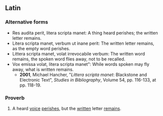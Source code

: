 ==Latin==

===Alternative forms===

* Res audita perit, litera scripta manet: A thing heard perishes; the written letter remains.
* Litera scripta manet, verbum ut inane perit: The written letter remains, as the empty word perishes.
* Littera scripta manet, volat irrevocabile  verbum: The written word remains, the spoken word flies away, not to be recalled.
* Vox emissa volat, litera scripta manet": While words spoken may fly away, what is written remains.
** '''2001''', Michael Hancher, "''Littera scripta manet'': Blackstone and Electronic Text", ''Studies in Bibliography'', Volume 54, pp. 116-133, at pp. 118-19.

===Proverb===
{{head|la|proverb|head=[[vōx]] [[audio|audīta]] [[pereo|perit]] [[lītera]] [[scribo|scrīpta]] [[maneo|manet]]}}

# A heard [[voice]] [[perish]]es, but the [[written]] letter [[remain]]s.